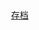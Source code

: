 {{Portal:中华人民共和国/人物专栏/4}}
<br>
<div align=right style="padding-left:10px;">[[Portal:中华人民共和国/人物专栏/存档|存档]]</div>